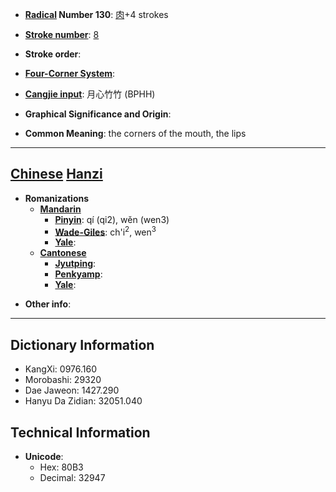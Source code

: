 * '''[[Wiktionary:Chinese radical index| Radical]] Number 130''': [[Wiktionary:Chinese radical index 肉|肉]]+4 strokes

* '''[[Wiktionary:Chinese total strokes index|Stroke number]]''': [[Wiktionary:Chinese total strokes index 8|8]]

* '''Stroke order''': 

* '''[[Wiktionary:Chinese four corner index|Four-Corner System]]''': 

* '''[[Wiktionary:Chinese Cangjie index|Cangjie input]]''': 月心竹竹 (BPHH)

* '''Graphical Significance and Origin''': 

* '''Common Meaning''': the corners of the mouth, the lips

----

== [[Chinese]] [[Hanzi]] ==

* '''Romanizations'''
** '''[[Mandarin]]'''
*** '''[[Pinyin]]''': qí (qi2), wěn (wen3)
*** '''[[Wade-Giles]]''': ch'i<sup>2</sup>, wen<sup>3</sup>
*** '''[[Yale]]''': 
** '''[[Cantonese]]'''
*** '''[[Jyutping]]''':
*** '''[[Penkyamp]]''': 
*** '''[[Yale]]''': 

* '''Other info''': 

----

== Dictionary Information ==

* KangXi: 0976.160
* Morobashi: 29320
* Dae Jaweon: 1427.290
* Hanyu Da Zidian: 32051.040

== Technical Information ==

* '''Unicode''':
** Hex: 80B3
** Decimal: 32947